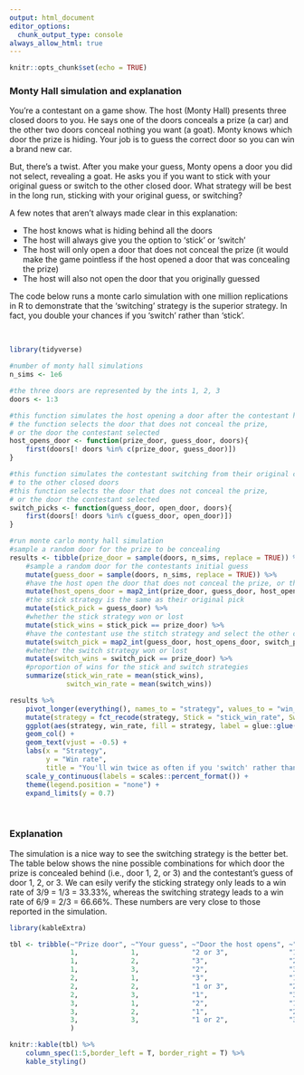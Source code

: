 ---
output: html_document
editor_options: 
  chunk_output_type: console
always_allow_html: true
---

```{r setup, include=FALSE}
knitr::opts_chunk$set(echo = TRUE)
```

### Monty Hall simulation and explanation

You're a contestant on a game show. The host (Monty Hall) presents three closed doors to you. He says one of the doors conceals a prize (a car) and the other two doors conceal nothing you want (a goat). Monty knows which door the prize is hiding. Your job is to guess the correct door so you can win a brand new car.

But, there's a twist. After you make your guess, Monty opens a door you did not select, revealing a goat. He asks you if you want to stick with your original guess or switch to the other closed door. What strategy will be best in the long run, sticking with your original guess, or switching?

A few notes that aren't always made clear in this explanation:

* The host knows what is hiding behind all the doors
* The host will always give you the option to 'stick' or 'switch'
* The host will only open a door that does not conceal the prize (it would make the game pointless if the host opened a door that was concealing the prize)
* The host will also not open the door that you originally guessed

The code below runs a monte carlo simulation with one million replications in R to demonstrate that the 'switching' strategy is the superior strategy. In fact, you double your chances if you 'switch' rather than 'stick'.

<br />

```{r warning = FALSE, message = FALSE}
library(tidyverse)

#number of monty hall simulations
n_sims <- 1e6

#the three doors are represented by the ints 1, 2, 3 
doors <- 1:3

#this function simulates the host opening a door after the contestant has selected a door
# the function selects the door that does not conceal the prize, 
# or the door the contestant selected
host_opens_door <- function(prize_door, guess_door, doors){
    first(doors[! doors %in% c(prize_door, guess_door)])
}

#this function simulates the contestant switching from their original choice
# to the other closed doors
#this function selects the door that does not conceal the prize, 
# or the door the contestant selected
switch_picks <- function(guess_door, open_door, doors){
    first(doors[! doors %in% c(guess_door, open_door)])
}

#run monte carlo monty hall simulation
#sample a random door for the prize to be concealing
results <- tibble(prize_door = sample(doors, n_sims, replace = TRUE)) %>%
    #sample a random door for the contestants initial guess
    mutate(guess_door = sample(doors, n_sims, replace = TRUE)) %>%
    #have the host open the door that does not conceal the prize, or the door the contestant originally selected
    mutate(host_opens_door = map2_int(prize_door, guess_door, host_opens_door, doors = doors)) %>%
    #the stick strategy is the same as their original pick
    mutate(stick_pick = guess_door) %>%
    #whether the stick strategy won or lost
    mutate(stick_wins = stick_pick == prize_door) %>%
    #have the contestant use the stitch strategy and select the other closed door
    mutate(switch_pick = map2_int(guess_door, host_opens_door, switch_picks, doors = doors)) %>%
    #whether the switch strategy won or lost
    mutate(switch_wins = switch_pick == prize_door) %>%
    #proportion of wins for the stick and switch strategies
    summarize(stick_win_rate = mean(stick_wins),
              switch_win_rate = mean(switch_wins))

results %>%
    pivot_longer(everything(), names_to = "strategy", values_to = "win_rate") %>%
    mutate(strategy = fct_recode(strategy, Stick = "stick_win_rate", Switch = "switch_win_rate")) %>%
    ggplot(aes(strategy, win_rate, fill = strategy, label = glue::glue("{(win_rate * 100) %>% round(2)}%"))) +
    geom_col() +
    geom_text(vjust = -0.5) +
    labs(x = "Strategy",
         y = "Win rate",
         title = "You'll win twice as often if you 'switch' rather than 'stick'") +
    scale_y_continuous(labels = scales::percent_format()) +
    theme(legend.position = "none") +
    expand_limits(y = 0.7)
```

<br />

### Explanation

The simulation is a nice way to see the switching strategy is the better bet. The table below shows the nine possible combinations for which door the prize is concealed behind (i.e., door 1, 2, or 3) and the contestant's guess of door 1, 2, or 3. We can esily verify the sticking strategy only leads to a win rate of 3/9 = 1/3 = 33.33%, whereas the switching strategy leads to a win rate of 6/9 = 2/3 = 66.66%. These numbers are very close to those reported in the simulation.

```{r, echo = FALSE, warning = FALSE, message = FALSE}
library(kableExtra)

tbl <- tribble(~"Prize door", ~"Your guess", ~"Door the host opens", ~"Stick strategy selection", ~"Switch strategy selection",
               1,             1,             "2 or 3",               "1 (you win)",               "2 or 3 (you lose)",
               1,             2,             "3",                    "2 (you lose)",              "1 (you win)",
               1,             3,             "2",                    "3 (you lose)",              "1 (you win)",
               2,             1,             "3",                    "1 (you lose)",              "2 (you win)",
               2,             2,             "1 or 3",               "2 (you win)",               "1 or 3 (you lose)",
               2,             3,             "1",                    "3 (you lose)",              "2 (you win)",
               3,             1,             "2",                    "1 (you lose)",              "3 (you win)",
               3,             2,             "1",                    "2 (you lose)",              "3 (you win)",
               3,             3,             "1 or 2",               "3 (you win)",               "1 or 2 (you lose)"
               )

knitr::kable(tbl) %>%
    column_spec(1:5,border_left = T, border_right = T) %>%
    kable_styling()
```

<br />
<br />
<br />
<br />
<br />